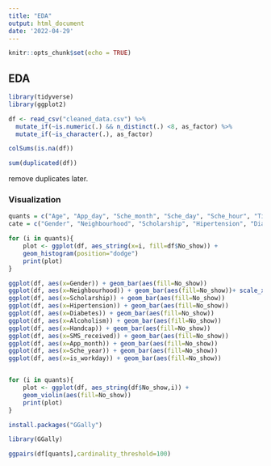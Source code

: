 ```yaml
---
title: "EDA"
output: html_document
date: '2022-04-29'
---
```


```r
knitr::opts_chunk$set(echo = TRUE)
```

## EDA 
```r
library(tidyverse)
library(ggplot2)
```

```r
df <- read_csv("cleaned_data.csv") %>% 
  mutate_if(~is.numeric(.) && n_distinct(.) <8, as_factor) %>% 
  mutate_if(~is_character(.), as_factor)
```
```r
colSums(is.na(df))
```

```r
sum(duplicated(df))
```
remove duplicates later.


### Visualization
```r
quants = c("Age", "App_day", "Sche_month", "Sche_day", "Sche_hour", "Time_gap")
cate = c("Gender", "Neighbourhood", "Scholarship", "Hipertension", "Diabetes", "Alcoholism", "Handcap", "SMS_received", "App_month", "Sche_year", "is_workday")
```

```r
for (i in quants){
    plot <- ggplot(df, aes_string(x=i, fill=df$No_show)) +
    geom_histogram(position="dodge")
    print(plot)
}
```

```r

ggplot(df, aes(x=Gender)) + geom_bar(aes(fill=No_show))
ggplot(df, aes(x=Neighbourhood)) + geom_bar(aes(fill=No_show))+ scale_x_discrete(labels = NULL, breaks = NULL) + labs(x = "")
ggplot(df, aes(x=Scholarship)) + geom_bar(aes(fill=No_show))
ggplot(df, aes(x=Hipertension)) + geom_bar(aes(fill=No_show))
ggplot(df, aes(x=Diabetes)) + geom_bar(aes(fill=No_show))
ggplot(df, aes(x=Alcoholism)) + geom_bar(aes(fill=No_show))
ggplot(df, aes(x=Handcap)) + geom_bar(aes(fill=No_show))
ggplot(df, aes(x=SMS_received)) + geom_bar(aes(fill=No_show))
ggplot(df, aes(x=App_month)) + geom_bar(aes(fill=No_show))
ggplot(df, aes(x=Sche_year)) + geom_bar(aes(fill=No_show))
ggplot(df, aes(x=is_workday)) + geom_bar(aes(fill=No_show))



```

```r
for (i in quants){
    plot <- ggplot(df, aes_string(df$No_show,i)) +
    geom_violin(aes(fill=No_show))
    print(plot)
}
```
```r
install.packages("GGally")
```


```r
library(GGally)
```
```r
ggpairs(df[quants],cardinality_threshold=100)
```

